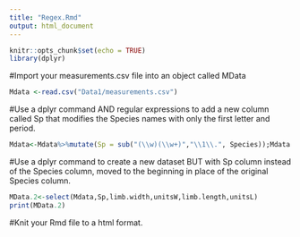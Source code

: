 ```yaml
---
title: "Regex.Rmd"
output: html_document
---
```

```r
knitr::opts_chunk$set(echo = TRUE)
library(dplyr)
```

#Import your measurements.csv file into an object called MData

```r
Mdata <-read.csv("Data1/measurements.csv")
```

#Use a dplyr command AND regular expressions to add a new column called Sp that modifies the Species names with only the first letter and period.
```r
Mdata<-Mdata%>%mutate(Sp = sub("(\\w)(\\w+)","\\1\\.", Species));Mdata 
```

#Use a dplyr command to create a new dataset BUT with Sp column instead of the Species column, moved to the beginning in place of the original Species column.

```r
MData.2<-select(Mdata,Sp,limb.width,unitsW,limb.length,unitsL)
print(MData.2)
```

#Knit your Rmd file to a html format.
